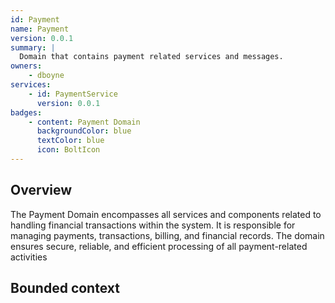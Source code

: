 ```yaml
---
id: Payment
name: Payment
version: 0.0.1
summary: |
  Domain that contains payment related services and messages.
owners:
    - dboyne
services:
    - id: PaymentService
      version: 0.0.1
badges:
    - content: Payment Domain
      backgroundColor: blue
      textColor: blue
      icon: BoltIcon
---
```


## Overview

The Payment Domain encompasses all services and components related to handling financial transactions within the system. It is responsible for managing payments, transactions, billing, and financial records. The domain ensures secure, reliable, and efficient processing of all payment-related activities

## Bounded context

<NodeGraph />

<MessageTable format="all" limit={4} />
